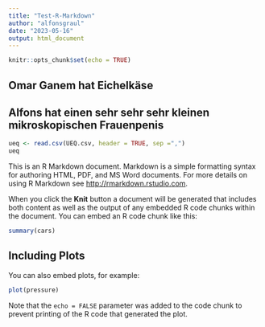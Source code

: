 ```yaml
---
title: "Test-R-Markdown"
author: "alfonsgraul"
date: "2023-05-16"
output: html_document
---
```


```r
knitr::opts_chunk$set(echo = TRUE)
```

## Omar Ganem hat Eichelkäse
## Alfons hat einen sehr sehr sehr kleinen mikroskopischen Frauenpenis

```r
ueq <- read.csv(UEQ.csv, header = TRUE, sep =",")
ueq
```

This is an R Markdown document. Markdown is a simple formatting syntax for authoring HTML, PDF, and MS Word documents. For more details on using R Markdown see <http://rmarkdown.rstudio.com>.

When you click the **Knit** button a document will be generated that includes both content as well as the output of any embedded R code chunks within the document. You can embed an R code chunk like this:

```r
summary(cars)
```

## Including Plots

You can also embed plots, for example:

```r
plot(pressure)
```

Note that the `echo = FALSE` parameter was added to the code chunk to prevent printing of the R code that generated the plot.
